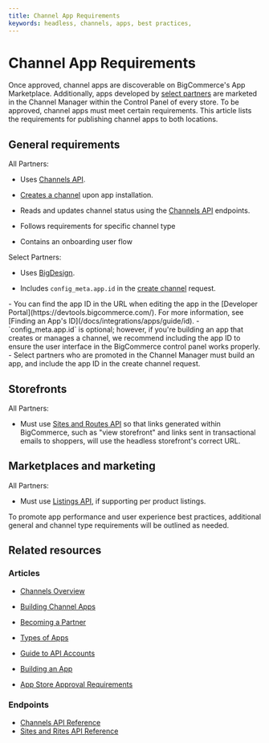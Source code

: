 ```yaml
---
title: Channel App Requirements
keywords: headless, channels, apps, best practices, 
---
```


# Channel App Requirements

Once approved, channel apps are discoverable on BigCommerce's App Marketplace. Additionally, apps developed by [select partners](https://www.bigcommerce.com/partners/) are marketed in the Channel Manager within the Control Panel of every store. To be approved, channel apps must meet certain requirements. This article lists the requirements for publishing channel apps to both locations.

## General requirements

All Partners:

- Uses [Channels API](/docs/rest-management/channels).

- [Creates a channel](/docs/rest-management/channels#create-a-channel) upon app installation.
- Reads and updates channel status using the [Channels API](/docs/rest-management/channels) endpoints.

- Follows requirements for specific channel type

- Contains an onboarding user flow

Select Partners:

- Uses [BigDesign](https://developer.bigcommerce.com/big-design).

- Includes `config_meta.app.id` in the [create channel](/docs/rest-management/channels#create-a-channel) request.

<Callout type="info">
  - You can find the app ID in the URL when editing the app in the [Developer Portal](https://devtools.bigcommerce.com/). For more information, see [Finding an App's ID](/docs/integrations/apps/guide/id).
  - `config_meta.app.id` is optional; however, if you're building an app that creates or manages a channel, we recommend including the app ID to ensure the user interface in the BigCommerce control panel works properly.
  - Select partners who are promoted in the Channel Manager must build an app, and include the app ID in the create channel request.
</Callout>

## Storefronts

All Partners:

- Must use [Sites and Routes API](/docs/rest-management/sites) so that links generated within BigCommerce, such as "view storefront" and links sent in transactional emails to shoppers, will use the headless storefront's correct URL.

## Marketplaces and marketing

All Partners:

- Must use [Listings API](/docs/rest-management/channels), if supporting per product listings.

<Callout type="info">
  To promote app performance and user experience best practices, additional general and channel type requirements will be outlined as needed.
</Callout>

## Related resources

### Articles

- [Channels Overview](/docs/integrations/channels)
- [Building Channel Apps](/docs/integrations/channels/guide)

- [Becoming a Partner](/docs/start/partner)
- [Types of Apps](/docs/integrations/apps/guide/types)
- [Guide to API Accounts](/docs/start/authentication/api-accounts)
- [Building an App](/docs/integrations/apps)
- [App Store Approval Requirements](/docs/integrations/apps/guide/requirements)

### Endpoints

- [Channels API Reference](/docs/rest-management/channels)
- [Sites and Rites API Reference](/docs/rest-management/sites)
